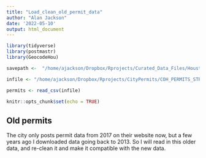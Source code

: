 ```yaml
---
title: "Load_clean_old_permit_data"
author: "Alan Jackson"
date: '2022-05-10'
output: html_document
---
```


```r
library(tidyverse)
library(postmastr)
library(GeocodeHou)

savepath <-  "/home/ajackson/Dropbox/Rprojects/Curated_Data_Files/Houston_Permits/"

infile <- "/home/ajackson/Dropbox/Rprojects/CityPermits/COH_PERMITS_STRUCTURAL_BLDG.csv"

permits <- read_csv(infile)

knitr::opts_chunk$set(echo = TRUE)
```

##  Old permits

The city only posts permit data from 2017 on their website now, but a few years
ago I downloaded data going back to 2013. So I will read in this older data,
and re-clean it and make it compatible with the new data.






